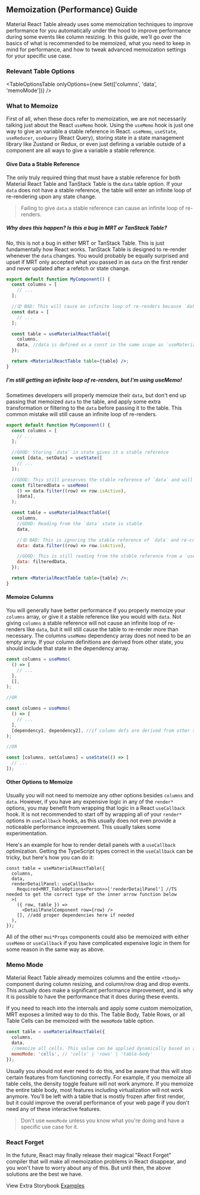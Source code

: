 
<Head>
  <title>{'Memoization Guide - Material React Table V2 Docs'}</title>
  <meta
    name="description"
    content="How and what to memoize to improve performance in Material React Table."
  />
</Head>

## Memoization (Performance) Guide

Material React Table already uses some memoization techniques to improve performance for you automatically under the hood to improve performance during some events like column resizing. In this guide, we'll go over the basics of what is recommended to be memoized, what you need to keep in mind for performance, and how to tweak advanced memoization settings for your specific use case.

### Relevant Table Options

<TableOptionsTable onlyOptions={new Set(['columns', 'data', 'memoMode'])} />

### What to Memoize

First of all, when these docs refer to memoization, we are not necessarily talking just about the React `useMemo` hook. Using the `useMemo` hook is just one way to give an variable a stable reference in React. `useMemo`, `useState`, `useReducer`, `useQuery` (React Query), storing state in a state management library like Zustand or Redux, or even just defining a variable outside of a component are all ways to give a variable a stable reference.

#### Give Data a Stable Reference

The only truly required thing that must have a stable reference for both Material React Table and TanStack Table is the `data` table option. If your `data` does not have a stable reference, the table will enter an infinite loop of re-rendering upon any state change.

> Failing to give `data` a stable reference can cause an infinite loop of re-renders.

##### _Why does this happen? Is this a bug in MRT or TanStack Table?_

No, this is not a bug in either MRT or TanStack Table. This is just fundamentally how React works. TanStack Table is designed to re-render whenever the `data` changes. You would probably be equally surprised and upset if MRT only accepted what you passed in as `data` on the first render and never updated after a refetch or state change.

```jsx
export default function MyComponent() {
  const columns = [
    // ...
  ];

  //😵 BAD: This will cause an infinite loop of re-renders because `data` is redefined as a new array on every render
  const data = [
    // ...
  ];

  const table = useMaterialReactTable({
    columns,
    data, //data is defined as a const in the same scope as `useMaterialReactTable`, will cause infinite loop
  });

  return <MaterialReactTable table={table} />;
}
```

##### I'm still getting an infinite loop of re-renders, but I'm using useMemo!

Sometimes developers will properly memoize their `data`, but don't end up passing that memoized `data` to the table, and apply some extra transformation or filtering to the `data` before passing it to the table. This common mistake will still cause an infinite loop of re-renders.

```jsx
export default function MyComponent() {
  const columns = [
    // ...
  ];

  //GOOD: Storing `data` in state gives it a stable reference
  const [data, setData] = useState([
    // ...
  ]);

  //GOOD: This still preserves the stable reference of `data` and will not cause an infinite loop of re-renders
  const filteredData = useMemo(
    () => data.filter((row) => row.isActive),
    [data],
  );

  const table = useMaterialReactTable({
    columns,
    //GOOD: Reading from the `data` state is stable
    data,

    //😵 BAD: This is ignoring the stable reference of `data` and re-creating a new array on every render
    data: data.filter((row) => row.isActive),

    //GOOD: This is still reading from the stable reference from a `useMemo` hook
    data: filteredData,
  });

  return <MaterialReactTable table={table} />;
}
```

#### Memoize Columns

You will generally have better performance if you properly memoize your `columns` array, or give it a stable reference like you would with `data`. Not giving `columns` a stable reference will not cause an infinite loop of re-renders like `data`, but it will still cause the table to re-render more than necessary. The columns `useMemo` dependency array does not need to be an empty array. If your column definitions are derived from other state, you should include that state in the dependency array.

```jsx
const columns = useMemo(
  () => [
    // ...
  ],
  [],
);

//OR

const columns = useMemo(
  () => [
    // ...
  ],
  [dependency1, dependency2], //if column defs are derived from other state, don't forget to include that state in the dependency array
);

//OR

const [columns, setColumns] = useState(() => [
  // ...
]);
```

#### Other Options to Memoize

Usually you will not need to memoize any other options besides `columns` and `data`. However, if you have any expensive logic in any of the `render*` options, you may benefit from wrapping that logic in a React `useCallback` hook. It is not recommended to start off by wrapping all of your `render*` options in `useCallback` hooks, as this usually does not even provide a noticeable performance improvement. This usually takes some experimentation.

Here's an example for how to render detail panels with a `useCallback` optimization. Getting the TypeScript types correct in the `useCallback` can be tricky, but here's how you can do it:

```tsx
const table = useMaterialReactTable({
  columns,
  data,
  renderDetailPanel: useCallback<
    Required<MRT_TableOptions<Person>>['renderDetailPanel'] //TS needed to get the correct type of the inner arrow function below
  >(
    ({ row, table }) =>
      <DetailPanelComponent row={row} />
    [], //add proper dependencies here if needed
  ),
});
```

All of the other `mui*Props` components could also be memoized with either `useMemo` or `useCallback` if you have complicated expensive logic in them for some reason in the same way as above.

### Memo Mode

Material React Table already memoizes columns and the entire `<tbody>` component during column resizing, and column/row drag and drop events. This actually does make a significant performance improvement, and is why it is possible to have the performance that it does during these events.

If you need to reach into the internals and apply some custom memoization, MRT exposes a limited way to do this. The Table Body, Table Rows, or all Table Cells can be memoized with the `memoMode` table option.

```jsx
const table = useMaterialReactTable({
  columns,
  data,
  //memoize all cells. This value can be applied dynamically based on a certain scenario/condition if needed
  memoMode: 'cells', // 'cells' | 'rows' | 'table-body'
});
```

Usually you should not ever need to do this, and be aware that this will stop certain features from functioning correctly. For example, if you memoize all table cells, the density toggle feature will not work anymore. If you memoize the entire table body, most features including virtualization will not work anymore. You'll be left with a table that is mostly frozen after first render, but it could improve the overall performance of your web page if you don't need any of these interactive features.

> Don't use `memoMode` unless you know what you're doing and have a specific use case for it.

### React Forget

In the future, React may finally release their magical "React Forget" compiler that will make all memoization problems in React disappear, and you won't have to worry about any of this. But until then, the above solutions are the best we have.

View Extra Storybook [Examples](https://www.material-react-table.dev/?path=/story/features-memo-mode-examples)
